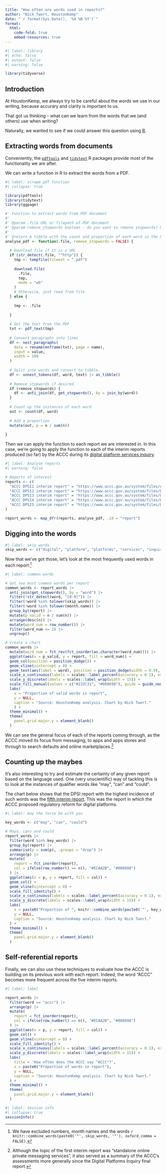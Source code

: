 ```yaml
---
title: "How often are words used in reports?"
author: "Nick Twort, HoustonKemp"
date: "`r format(Sys.Date(), '%d %B %Y')`"
format:
  html:
    code-fold: true
    embed-resources: true
---
```


```r
#| label: library
#| echo: false
#| output: false
#| warning: false

library(tidyverse)


```

## Introduction

At HoustonKemp, we always try to be careful about the words we use in our writing, because accurary and clarity is important to us.

That got us thinking - what can we learn from the words that we (and others) use when writing?

Naturally, we wanted to see if we could answer this question using [R](https://www.r-project.org/).

## Extracting words from documents

Conveniently, the [`pdftools`](https://github.com/ropensci/pdftools) and [`tidytext`](https://github.com/juliasilge/tidytext) R packages provide most of the functionality we are after.

We can write a function in R to extract the words from a PDF.


```r
#| label: scrape pdf function
#| collapse: true

library(pdftools)
library(tidytext)
library(ggpage)

#' Function to extract words from PDF document
#'
#' @param .file URL or filepath of PDF document
#' @param remove_stopwords boolean - do you want to remove stopwords? Default FALSE
#'
#' @return A tibble with the count and proportion of each word in the PDF
analyse_pdf <- function(.file, remove_stopwords = FALSE) {
  
  # Download file if it is a URL
  if (str_detect(.file, "^http")) {
    tmp <- tempfile(fileext = ".pdf")
    
    download.file(
      .file,
      tmp,
      mode = "wb"
    )
    # Otherwise, just read from file
  } else {
    
    tmp <- .file
    
  }
  
  # Get the text from the PDF
  txt <- pdf_text(tmp)
  
  # Convert paragraphs into lines
  df <- nest_paragraphs(
    data = rename(enframe(txt), page = name),
    input = value,
    width = 100
  )
  
  # Split into words and convert to tibble
  df <- unnest_tokens(df, word, text) |> as_tibble()
  
  # Remove stopwords if desired
  if (remove_stopwords) {
    df <- anti_join(df, get_stopwords(), by = join_by(word))
  }
  
  # Count up the instances of each word
  out <- count(df, word)
  
  # Add a proportion
  mutate(out, p = n / sum(n))
  
}

```

Then we can apply the function to each report we are interested in. In this case, we're going to apply the function to each of the interim reports produced (so far) by the ACCC during its [digital platform services inquiry](https://www.accc.gov.au/inquiries-and-consultations/digital-platform-services-inquiry-2020-25).

```r
#| label: Analyse reports
#| warning: false

# Reports of interest
reports <- c(
  "ACCC DPSI1 interim report" = "https://www.accc.gov.au/system/files/ACCC%20Digital%20Platforms%20Service%20Inquiry%20-%20September%202020%20interim%20report.pdf",
  "ACCC DPSI2 interim report" = "https://www.accc.gov.au/system/files/Digital%20platform%20services%20inquiry%20-%20March%202021%20interim%20report.pdf",
  "ACCC DPSI3 interim report" = "https://www.accc.gov.au/system/files/DPB%20-%20DPSI%20-%20September%202021%20-%20Full%20Report%20-%2030%20September%202021%20%283%29_1.pdf",
  "ACCC DPSI4 interim report" = "https://www.accc.gov.au/system/files/DPB%20-%20DPSI%20-%20March%202022%20-%20Full%20interim%20report%20-%2031%20March%202022.pdf",
  "ACCC DPSI5 interim report" = "https://www.accc.gov.au/system/files/Digital%20platform%20services%20inquiry%20-%20September%202022%20interim%20report.pdf"
)

report_words <- map_dfr(reports, analyse_pdf, .id = "report")

```

## Digging into the words

```r
#| label: skip_words
skip_words <- c("digital", "platform", "platforms", "services", "inquiry", "ACCC", "interim", "report", "accessed", "p")


```

Now that we've got those, let's look at the most frequently used words in each report:^[We have excluded numbers, month names and the words `r knitr::combine_words(paste0('"', skip_words, '"'), oxford_comma = FALSE)`.]

```r
#| label: common words

# Get two most common words per report
common_words <- report_words |> 
  anti_join(get_stopwords(), by = "word") |> 
  filter(!str_detect(word, "[0-9]")) |> 
  filter(!word %in% tolower(skip_words)) |> 
  filter(!word %in% tolower(month.name)) |> 
  group_by(report) |> 
  mutate(p_valid = n / sum(n)) |> 
  arrange(desc(n)) |> 
  mutate(word_num = row_number()) |> 
  filter(word_num <= 2) |> 
  ungroup()

# Create a chart
common_words |> 
  mutate(word_num = fct_rev(fct_inorder(as.character(word_num)))) |> 
  ggplot(aes(x = p_valid, y = report, fill = word_num)) +
  geom_col(position = position_dodge()) +
  geom_vline(xintercept = 0) +
  geom_text(aes(label = word), position = position_dodge(width = 0.9), hjust = 1.05, colour = "white") +
  scale_x_continuous(labels = scales::label_percent(accuracy = 0.1), expand = expansion(mult = c(0, 0.05))) +
  scale_y_discrete(labels = scales::label_wrap(width = 15)) +
  scale_fill_manual(values = c("#232C31", "#008698"), guide = guide_none()) +
  labs(
    x = "Proportion of valid words in report",
    y = NULL,
    caption = "Source: HoustonKemp analysis. Chart by Nick Twort."
    ) +
  theme_minimal() +
  theme(
    panel.grid.major.y = element_blank()
  )

```

We can see the general focus of each of the reports coming through, as the ACCC moved its focus from messaging, to apps and apps stores and through to search defaults and online marketplaces.^[Although the topic of the first interim report was "standalone online private messaging services", it also served as a summary of the ACCC's assessments more generally since the Digital Platforms Inquiry final report.]

## Counting up the maybes

It's also interesting to try and estimate the certainty of any given report based on the language used. One (very unscientific) way of tackling this is to look at the instances of qualifier words like "may", "can" and "could".

The chart below shows that the DPSI report with the highest incidence of such words was the [fifth interim report](https://www.accc.gov.au/system/files/Digital%20platform%20services%20inquiry%20-%20September%202022%20interim%20report.pdf). This was the report in which the ACCC proposed regulatory reform for digital platforms.

```r
#| label: may the force be with you

key_words <- c("may", "can", "could")

# Mays, cans and could
report_words |> 
  filter(word %in% key_words) |> 
  group_by(report) |> 
  summarise(p = sum(p), .groups = "drop") |> 
  arrange(p) |> 
  mutate(
    report = fct_inorder(report),
    col = ifelse(row_number() == n(), "#ECAA2B", "#008698")
  ) |> 
  ggplot(aes(x = p, y = report, fill = col)) +
  geom_col() +
  geom_vline(xintercept = 0) +
  scale_fill_identity() +
  scale_x_continuous(labels = scales::label_percent(accuracy = 0.1), expand = expansion(mult = c(0, 0.05))) +
  scale_y_discrete(labels = scales::label_wrap(width = 15)) +
  labs(
    x = paste0("Proportion of ", knitr::combine_words(paste0('"', key_words, '"'), oxford_comma = FALSE), " in report"),
    y = NULL,
    caption = "Source: HoustonKemp analysis. Chart by Nick Twort."
  ) +
  theme_minimal() +
  theme(
    panel.grid.major.y = element_blank()
  )


```

## Self-referential reports

Finally, we can also use these techniques to evaluate how the ACCC is building on its previous work with each report. Indeed, the word "ACCC" becomes more frequent across the five interim reports.

```r
#| label: label

report_words |> 
  filter(word == "accc") |> 
  arrange(p) |> 
  mutate(
    report = fct_inorder(report),
    col = ifelse(row_number() == n(), "#ECAA2B", "#008698")
  ) |> 
  ggplot(aes(x = p, y = report, fill = col)) +
  geom_col() +
  geom_vline(xintercept = 0) +
  scale_fill_identity() +
  scale_x_continuous(labels = scales::label_percent(accuracy = 0.1), expand = expansion(mult = c(0, 0.05))) +
  scale_y_discrete(labels = scales::label_wrap(width = 15)) +
  labs(
    title = 'How often does the ACCC say "ACCC"?',
    x = paste0("Proportion of words in report"),
    y = NULL,
    caption = "Source: HoustonKemp analysis. Chart by Nick Twort."
  ) +
  theme_minimal() +
  theme(
    panel.grid.major.y = element_blank()
  )


```

```r
#| label: Session info
#| collapse: true
sessionInfo()

```
